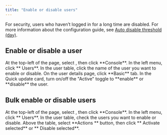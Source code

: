 ```yaml
---
title: "Enable or disable users"
---
```


For security, users who haven’t logged in for a long time are disabled. For more information about the configuration guide, see [Auto disable threshold (day)](/docs/security/auth-security#auto-disable-threshold-day).

## Enable or disable a user

<Steps>

<Step>
At the top-left of the page, select <Icon icon="bars" />, then click <Icon icon="desktop" /> **Console**.
</Step>

<Step>
In the left menu, click **<Icon icon="user" /> Users**.
</Step>

<Step>
In the user table, click the name of the user you want to enable or disable.
</Step>

<Step>
On the user details page, click **Basic** tab.
</Step>

<Step>
In the Quick update card, turn on/off the "Active" toggle to **enable** or **disable** the user.
</Step>

</Steps>

## Bulk enable or disable users

<Steps>

<Step>
At the top-left of the page, select <Icon icon="bars" />, then click <Icon icon="desktop" /> **Console**.
</Step>

<Step>
In the left menu, click **<Icon icon="user" /> Users**.
</Step>

<Step>
In the user table, check the users you want to enable or disable.
</Step>

<Step>
Above the table, select **Actions <Icon icon="chevron-down" />** button, then click **<Icon icon="check-circle" /> Activate selected** or **<Icon icon="ban" /> Disable selected**.
</Step>

</Steps>